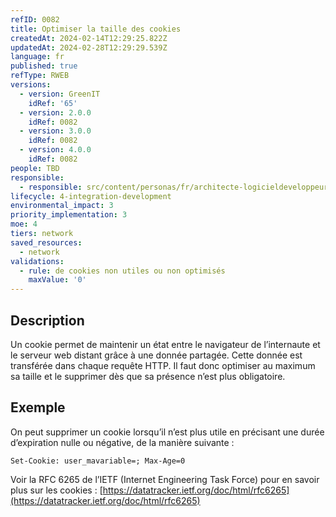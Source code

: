 ```yaml
---
refID: 0082
title: Optimiser la taille des cookies
createdAt: 2024-02-14T12:29:25.822Z
updatedAt: 2024-02-28T12:29:29.539Z
language: fr
published: true
refType: RWEB
versions:
  - version: GreenIT
    idRef: '65'
  - version: 2.0.0
    idRef: 0082
  - version: 3.0.0
    idRef: 0082
  - version: 4.0.0
    idRef: 0082
people: TBD
responsible:
  - responsible: src/content/personas/fr/architecte-logicieldeveloppeur.mdx
lifecycle: 4-integration-development
environmental_impact: 3
priority_implementation: 3
moe: 4
tiers: network
saved_resources:
  - network
validations:
  - rule: de cookies non utiles ou non optimisés
    maxValue: '0'
---
```


## Description

Un cookie permet de maintenir un état entre le navigateur de l’internaute et le serveur web distant grâce à une donnée partagée.
Cette donnée est transférée dans chaque requête HTTP.
Il faut donc optimiser au maximum sa taille et le supprimer dès que sa présence n’est plus obligatoire.

## Exemple

On peut supprimer un cookie lorsqu’il n’est plus utile en précisant une durée d’expiration nulle ou négative, de la manière suivante :

```
Set-Cookie: user_mavariable=; Max-Age=0
```

Voir la RFC 6265 de l’IETF (Internet Engineering Task Force) pour en savoir plus sur les cookies :
[https://datatracker.ietf.org/doc/html/rfc6265](https://datatracker.ietf.org/doc/html/rfc6265)
